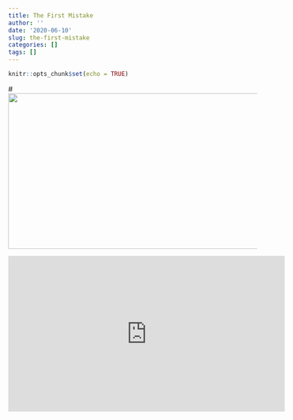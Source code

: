 ```yaml
---
title: The First Mistake
author: ''
date: '2020-06-10'
slug: the-first-mistake
categories: []
tags: []
---
```


```r
knitr::opts_chunk$set(echo = TRUE)
```

#![]("https://www.youtube.com/watch?v=PXQ3byIH0Ho""){width="560" height="315"}

<iframe width="560" height="315" src="https://www.youtube.com/watch?v=PXQ3byIH0Ho" frameborder="0" allowfullscreen></iframe>